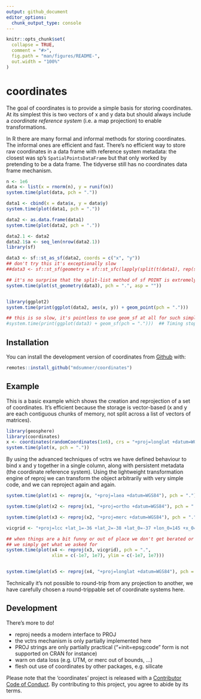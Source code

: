 ```yaml
---
output: github_document
editor_options: 
  chunk_output_type: console
---
```


<!-- README.md is generated from README.Rmd. Please edit that file -->

```r
knitr::opts_chunk$set(
  collapse = TRUE,
  comment = "#>",
  fig.path = "man/figures/README-",
  out.width = "100%"
)
```
# coordinates

The goal of coordinates is to provide a simple basis for storing coordinates. At its simplest this is two vectors of x and y data but should always include a *coordinate reference system* (i.e. a map projection) to enable transformations. 

In R there are many formal and informal methods for storing coordinates. The informal ones are efficient and fast. There's no efficient way to store raw coordinates in a data frame with reference system metadata: the closest was sp's `SpatialPointsDataFrame` but that only worked by pretending to be a data frame. The tidyverse still has no coordinates data frame mechanism. 


```r
n <- 1e6
data <- list(x = rnorm(n), y = runif(n))
system.time(plot(data, pch = "."))

data1 <- cbind(x = data$x, y = data$y)
system.time(plot(data1, pch = "."))

data2 <- as.data.frame(data1)
system.time(plot(data2, pch = "."))

data2.1 <- data2
data2.1$a <- seq_len(nrow(data2.1))
library(sf)

data3 <- sf::st_as_sf(data2, coords = c("x", "y"))
## don't try this it's exceptionally slow
##data3 <- sf::st_sf(geometry = sf::st_sfc(lapply(split(t(data1), rep(seq_len(nrow(data1)), each = 2)), function(x) sf::st_point(x))))

## it's no surprise that the split-list method of sf POINT is extremely slow
system.time(plot(st_geometry(data3), pch = ".", asp = ""))


library(ggplot2)
system.time(print(ggplot(data2, aes(x, y)) + geom_point(pch = ".")))

## this is so slow, it's pointless to use geom_sf at all for such simple data
#system.time(print(ggplot(data3) + geom_sf(pch = ".")))  ## Timing stopped at: 192.5 2.206 194.7


```

## Installation

You can install the development version of coordinates from [Github](https://github.com/mdsumner/coordinates) with:

``` r
remotes::install_github("mdsumner/coordinates")
```

## Example

This is a basic example which shows the creation and reprojection of a set of coordinates.  It's efficient because the storage is vector-based (x and y are each contiguous chunks of memory, not split across a list of vectors of matrices). 

```r
library(geosphere)
library(coordinates)
x <- coordinates(randomCoordinates(1e6), crs = "+proj=longlat +datum=WGS84")
system.time(plot(x, pch = "."))
```

By using the advanced techniques of vctrs we have defined behaviour to bind x and y together in a single column, along with persistent metadata (the coordinate reference system). Using the lightweight transformation engine of reproj we can transform the object arbitrarily with very simple code, and we can reproject again and again. 




```r
system.time(plot(x1 <- reproj(x, "+proj=laea +datum=WGS84"), pch = "."))

system.time(plot(x2 <- reproj(x1, "+proj=ortho +datum=WGS84"), pch = "."))

system.time(plot(x3 <- reproj(x2, "+proj=merc +datum=WGS84"), pch = "."))

vicgrid <- "+proj=lcc +lat_1=-36 +lat_2=-38 +lat_0=-37 +lon_0=145 +x_0=2500000 +y_0=2500000 +ellps=GRS80 +towgs84=0,0,0,0,0,0,0 +units=m +no_defs"

## when things are a bit funny or out of place we don't get berated or scorned
## we simply get what we asked for
system.time(plot(x4 <- reproj(x3, vicgrid), pch = ".", 
                 xlim = c(-1e7, 1e7), ylim = c(-1e7, 1e7)))


system.time(plot(x5 <- reproj(x4, "+proj=longlat +datum=WGS84"), pch = "."))

```

Technically it's not possible to round-trip from any projection to another, we have carefully chosen a round-trippable set of coordinate systems here. 

## Development

There's more to do!  

* reproj needs a modern interface to PROJ
* the vctrs mechanism is only partially implemented here
* PROJ strings are only partially practical ("+init=epsg:code" form is not
 supported on CRAN for instance)
* warn on data loss (e.g. UTM, or merc out of bounds, ...)
* flesh out use of coordinates by other packages, e.g. silicate




Please note that the 'coordinates' project is released with a [Contributor Code of Conduct](CODE_OF_CONDUCT.md). By contributing to this project, you agree to abide by its terms.
